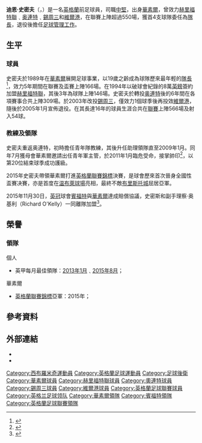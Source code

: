 {{noteTA|G1=足球|G2=英超|G3=FAcup
|T=zh-hans:迪恩·史密斯; zh-hk:迪恩·史密夫;
|1=zh-hans:史密斯; zh-hk:史密夫;
}}
{{Infobox football biography
| name           = 迪恩·史密夫<br >''Dean Smith''
| image          = Smith, Dean.jpg
| caption        = 
| fullname       = Dean Smith
| birth_date     = {{birth date and age|1971|3|19|df=y}}
| birth_place    = [[英格蘭|英格蘭]][[西布羅米奇|西布羅米奇]]
| death_date     = <!--{{death date and age|YYYY|MM|DD|1971|3|19|df=y}}-->
| height         = {{height|ft=6|in=1}}
| currentclub    = [[诺维奇城足球俱乐部|諾域治]] (領隊)
| position       = [[後衛_(足球)#中堅|中堅]]
| youthyears1    = | youthclubs1 = 
| years1         = 1989–1994| clubs1 = [[沃尔索尔足球俱乐部|華素爾]]| caps1 = 142| goals1 = 2
| years2         = 1994–1997| clubs2 = [[靴尔福特联足球俱乐部|赫里福特聯]]| caps2 = 117|goals2=19
| years3         = 1997–2003| clubs3 = [[莱顿东方足球俱乐部|奥連特]]| caps3 = 239| goals3 = 32
| years4         = 2003–2004| clubs4 = [[谢周三足球俱乐部|錫周三]]| caps4 = 55| goals4 = 1
| years5         = 2004–2005| clubs5 = [[韦尔港足球俱乐部|維爾港]]| caps5 = 13| goals5 = 0
| totalcaps      = 566| totalgoals  = 54
| manageryears1  = 2011–2015
| managerclubs1  = [[沃尔索尔足球俱乐部|華素爾]]
| manageryears2  = 2015–2018
| managerclubs2  = [[布伦特福德足球俱乐部|賓福特]]
| manageryears3  = 2018–2021
| managerclubs3  = [[阿士東維拉足球會|阿士東維拉]] 
| manageryears4  = 2021–
| managerclubs4  = [[诺维奇城足球俱乐部|諾域治]]
}}

'''迪恩·史密夫'''（{{lang-en|'''Dean Smith'''}}，{{bd|1971年|3月19日|catidx=Smith, Dean}}）是一名[[英格蘭|英格蘭]]前足球員，司職[[後衛_(足球)#中堅|中堅]]，出身[[沃尔索尔足球俱乐部|華素爾]]，曾效力[[靴尔福特联足球俱乐部|赫里福特聯]]﹑[[莱顿东方足球俱乐部|奥連特]]﹑[[谢周三足球俱乐部|錫周三]]和[[韦尔港足球俱乐部|維爾港]]，在聯賽上陣超過550場，獲首4支球隊委任為[[隊長_(足球)|隊長]]，退役後擔任[[領隊_(足球)|足球管理工作]]。

== 生平 ==
=== 球員 ===
史密夫於1989年在[[沃尔索尔足球俱乐部|華素爾]]展開足球事業，以19歲之齡成為球隊歷來最年輕的[[隊長_(足球)|隊長]]<ref>{{cite news |language=en |url=http://www.bbc.com/sport/0/football/12933085 |title=Walsall boss Dean Smith gets new two-year deal |publisher=''[[BBC_Sport|BBC Sport]]'' |date=2011-04-01 |accessdate=2015-11-14}}</ref>，效力5年期間在聯賽及盃賽上陣166場。在1994年以破球會紀錄的8萬[[英鎊|英鎊]]簽約加盟[[靴尔福特联足球俱乐部|赫里福特聯]]，其後3年為球隊上陣146場。史密夫於轉投[[莱顿东方足球俱乐部|奥連特]]後的6年間在各項賽事合共上陣309場。於2003年改投[[谢周三足球俱乐部|錫周三]]，僅效力1個球季後再投效[[韦尔港足球俱乐部|維爾港]]，隨後於2005年1月宣佈退役。在其長達16年的球員生涯合共在[[英格蘭足球聯賽|聯賽]]上陣566場及射入54球。

=== 教練及領隊 ===
史密夫重返奥連特，初時擔任青年隊教練，其後升任助理領隊直至2009年1月。同年7月獲母會華素爾邀請出任青年軍主管，於2011年1月臨危受命，接掌帥印<ref>{{cite news |language=en |url=http://news.bbc.co.uk/sport2/hi/football/teams/w/walsall/9369220.stm |title=Dean Smith gets Walsall job until end of season |publisher=[[BBC_Sport|BBC Sport]] |date=2011-01-21 |accessdate=2011-01-22 |archive-date=2018-10-31 |archive-url=https://web.archive.org/web/20181031215408/http://news.bbc.co.uk/sport2/hi/football/teams/w/walsall/9369220.stm |dead-url=no }}</ref>，以第20位結束球季成功護級。

2015年史密夫帶領華素爾打進[[英格蘭聯賽錦標|英格蘭聯賽錦標]]決賽，是球會歷來首次晉身全國性盃賽决賽，亦是首度在[[温布萊球場|温布萊球場]]亮相，最終不敵[[布里斯托尔城足球俱乐部|布里斯托城]]屈居亞軍。

2015年11月30日，[[英冠|英冠]]球會[[布伦特福德足球俱乐部|賓福特]]與[[沃尔索尔足球俱乐部|華素爾]]達成賠償協議，史密斯和副手理察·奥基利（Richard O'Kelly）一同離隊加盟<ref name="Dean Smith">{{citenews |language = en |url = http://www.bbc.com/sport/0/football/34963726 |title = Dean Smith leaves Walsall to take Brentford job |work = ''[[BBC_Sport|BBC Sport]]'' |date = 2015-11-30 |accessdate = 2015-12-03 |archive-date = 2015-12-03 |archive-url = https://web.archive.org/web/20151203052521/http://www.bbc.com/sport/0/football/34963726 |dead-url = no }}</ref>。

== 榮譽 ==
=== 領隊 ===
;個人
*英甲每月最佳領隊：[[2012年至2013年英格蘭足球甲級聯賽#每月最佳領隊|2013年1月]]﹑[[2015年至2016年英格蘭足球甲級聯賽#每月最佳領隊|2015年8月]]；

;華素爾
*[[英格蘭聯賽錦標|英格蘭聯賽錦標]]亞軍：2015年；

== 參考資料 ==
{{reflist}}

== 外部連結 ==
*{{soccerbase|7401|迪恩·史密夫}}
*{{soccerbase (manager)|2305|迪恩·史密夫}}

{{諾域治球員名單}}
{{諾域治領隊}}
{{華素爾領隊}}

{{DEFAULTSORT:Smith, Dean}}
[[Category:西布羅米奇運動員|Category:西布羅米奇運動員]]
[[Category:英格蘭足球運動員|Category:英格蘭足球運動員]]
[[Category:足球後衛|Category:足球後衛]]
[[Category:華素爾球員|Category:華素爾球員]]
[[Category:赫里福特聯球員|Category:赫里福特聯球員]]
[[Category:奧連特球員|Category:奧連特球員]]
[[Category:錫周三球員|Category:錫周三球員]]
[[Category:維爾港球員|Category:維爾港球員]]
[[Category:英格蘭足球聯賽球員|Category:英格蘭足球聯賽球員]]
[[Category:英格兰足球领队|Category:英格兰足球领队]]
[[Category:華素爾領隊|Category:華素爾領隊]]
[[Category:賓福特領隊|Category:賓福特領隊]]
[[Category:英格蘭足球聯賽領隊|Category:英格蘭足球聯賽領隊]]
